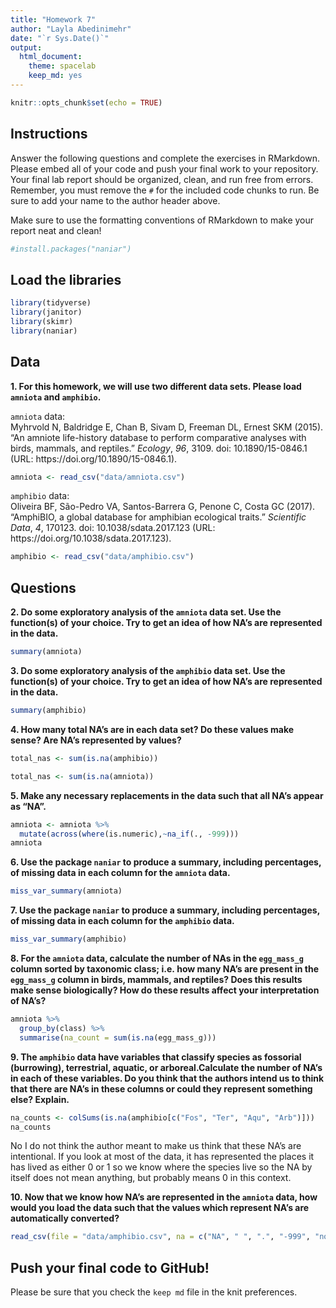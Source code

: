 ```yaml
---
title: "Homework 7"
author: "Layla Abedinimehr"
date: "`r Sys.Date()`"
output:
  html_document: 
    theme: spacelab
    keep_md: yes
---
```


```r
knitr::opts_chunk$set(echo = TRUE)
```

## Instructions
Answer the following questions and complete the exercises in RMarkdown. Please embed all of your code and push your final work to your repository. Your final lab report should be organized, clean, and run free from errors. Remember, you must remove the `#` for the included code chunks to run. Be sure to add your name to the author header above.  

Make sure to use the formatting conventions of RMarkdown to make your report neat and clean!  
```r
#install.packages("naniar")
```

## Load the libraries
```r
library(tidyverse)
library(janitor)
library(skimr)
library(naniar)
``` 

## Data
**1. For this homework, we will use two different data sets. Please load `amniota` and `amphibio`.**  

`amniota` data:  
Myhrvold N, Baldridge E, Chan B, Sivam D, Freeman DL, Ernest SKM (2015). “An amniote life-history
database to perform comparative analyses with birds, mammals, and reptiles.” _Ecology_, *96*, 3109.
doi: 10.1890/15-0846.1 (URL: https://doi.org/10.1890/15-0846.1).
```r
amniota <- read_csv("data/amniota.csv")
```

`amphibio` data:  
Oliveira BF, São-Pedro VA, Santos-Barrera G, Penone C, Costa GC (2017). “AmphiBIO, a global database
for amphibian ecological traits.” _Scientific Data_, *4*, 170123. doi: 10.1038/sdata.2017.123 (URL:
https://doi.org/10.1038/sdata.2017.123).
```r
amphibio <- read_csv("data/amphibio.csv")
```

## Questions  
**2. Do some exploratory analysis of the `amniota` data set. Use the function(s) of your choice. Try to get an idea of how NA's are represented in the data.**  
```r
summary(amniota)
```

**3. Do some exploratory analysis of the `amphibio` data set. Use the function(s) of your choice. Try to get an idea of how NA's are represented in the data.**  
```r
summary(amphibio)
```

**4. How many total NA's are in each data set? Do these values make sense? Are NA's represented by values?**   
```r
total_nas <- sum(is.na(amphibio))
```

```r
total_nas <- sum(is.na(amniota))
```

**5. Make any necessary replacements in the data such that all NA's appear as "NA".**   
```r
amniota <- amniota %>%
  mutate(across(where(is.numeric),~na_if(., -999)))
amniota
```

**6. Use the package `naniar` to produce a summary, including percentages, of missing data in each column for the `amniota` data.**  

```r
miss_var_summary(amniota)
```

**7. Use the package `naniar` to produce a summary, including percentages, of missing data in each column for the `amphibio` data.**
```r
miss_var_summary(amphibio)
```

**8. For the `amniota` data, calculate the number of NAs in the `egg_mass_g` column sorted by taxonomic class; i.e. how many NA's are present in the `egg_mass_g` column in birds, mammals, and reptiles? Does this results make sense biologically? How do these results affect your interpretation of NA's?**  
```r
amniota %>%
  group_by(class) %>%
  summarise(na_count = sum(is.na(egg_mass_g)))
```

**9. The `amphibio` data have variables that classify species as fossorial (burrowing), terrestrial, aquatic, or arboreal.Calculate the number of NA's in each of these variables. Do you think that the authors intend us to think that there are NA's in these columns or could they represent something else? Explain.**
```r
na_counts <- colSums(is.na(amphibio[c("Fos", "Ter", "Aqu", "Arb")]))
na_counts
```
No I do not think the author meant to make us think that these NA's are intentional. If you look at most of the data, it has represented the places it has lived as either 0 or 1 so we know where the species live so the NA by itself does not mean anything, but probably means 0 in this context.  

**10. Now that we know how NA's are represented in the `amniota` data, how would you load the data such that the values which represent NA's are automatically converted?**
```r
read_csv(file = "data/amphibio.csv", na = c("NA", " ", ".", "-999", "not measured")) %>% clean_names()
```

## Push your final code to GitHub!
Please be sure that you check the `keep md` file in the knit preferences.  